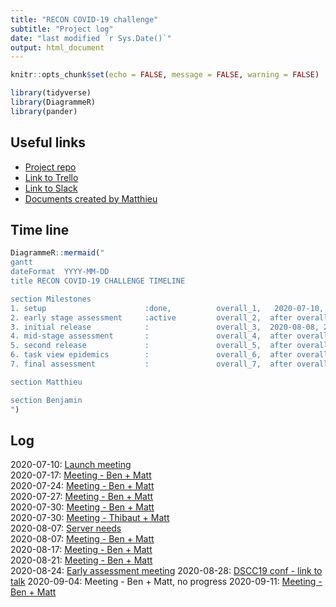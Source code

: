 ```yaml
---
title: "RECON COVID-19 challenge"
subtitle: "Project log"
date: "last modified `r Sys.Date()`"
output: html_document
---
```


```r
knitr::opts_chunk$set(echo = FALSE, message = FALSE, warning = FALSE)
```

```r
library(tidyverse)
library(DiagrammeR)
library(pander)
```

## Useful links

* [Project repo](https://github.com/matthieugold/covid19_challenge)  
* [Link to Trello](https://trello.com/b/PQch7ney/covid19-challenge)  
* [Link to Slack](https://app.slack.com/client/T2SFJJQRL/G016PGWRPAA/thread/C2SFJJV8E-1594388640.056600)  
* [Documents created by Matthieu](https://matthieugold.github.io/covid-19-challenge/docs/document_list.html)  

## Time line

```r
DiagrammeR::mermaid("
gantt
dateFormat  YYYY-MM-DD
title RECON COVID-19 CHALLENGE TIMELINE

section Milestones
1. setup                      :done,          overall_1,   2020-07-10, 1d
2. early stage assessment     :active         overall_2,  after overall_1, 2020-08-07   
3. initial release            :               overall_3,  2020-08-08, 2020-08-30
4. mid-stage assessment       :               overall_4,  after overall_3, 2020-09-27
5. second release             :               overall_5,  after overall_4, 2020-10-10
6. task view epidemics        :               overall_6,  after overall_5, 2020-10-25
7. final assessment           :               overall_7,  after overall_6, 2020-11-27

section Matthieu

section Benjamin
")
```

## Log

2020-07-10: [Launch meeting](meeting_notes/2020-07-10_launch_meeting.html)  
2020-07-17: [Meeting - Ben + Matt](meeting_notes/2020-07-17_meeting.html)  
2020-07-24: [Meeting - Ben + Matt](meeting_notes/2020-07-24_meeting.html)  
2020-07-27: [Meeting - Ben + Matt](meeting_notes/2020-07-27_meeting.html)  
2020-07-30: [Meeting - Ben + Matt](meeting_notes/2020-07-30_meeting_1.html)  
2020-07-30: [Meeting - Thibaut + Matt](meeting_notes/2020-07-30_meeting_2.html)  
2020-08-07: [Server needs](server_needs.html)  
2020-08-07: [Meeting - Ben + Matt](meeting_notes/2020-08-07_meeting.html)  
2020-08-17: [Meeting - Ben + Matt](meeting_notes/2020-08-17_meeting.html)  
2020-08-21: [Meeting - Ben + Matt](meeting_notes/2020-08-21_meeting.html)  
2020-08-24: [Early assessment meeting](meeting_notes/2020-08-24_early_assessment_meeting.html) 
2020-08-28: [DSCC19 conf - link to talk](https://www.youtube.com/watch?v=E39BMCJsbx4&list=PL41aTiRjzS9sG2wtz6qusI4ZD2CDMV04O&index=8&t=0s)
2020-09-04: Meeting - Ben + Matt, no progress
2020-09-11: [Meeting - Ben + Matt](meeting_notes/2020-09-11_meeting.html)  
